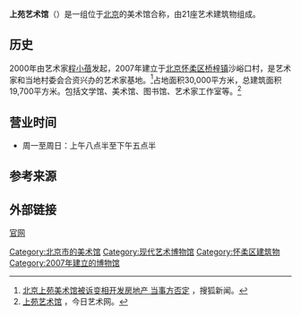 '''上苑艺术馆'''（{{lang-en|Shangyuan Art Museum}}）是一组位于[[北京|北京]]的美术馆合称，由21座艺术建筑物组成。

==历史==
2000年由艺术家[[程小蓓|程小蓓]]发起，2007年建立于[[北京|北京]][[怀柔区|怀柔区]][[桥梓镇|桥梓镇]]沙峪口村，是艺术家和当地村委会合资兴办的艺术家基地。<ref>[http://news.sohu.com/20100323/n271016767.shtml 北京上苑美术馆被诉变相开发房地产 当事方否定] {{Wayback|url=http://news.sohu.com/20100323/n271016767.shtml |date=20200718025608 }}，搜狐新闻。</ref>占地面积30,000平方米，总建筑面积19,700平方米。包括文学馆、美术馆、图书馆、艺术家工作室等。<ref>[http://www.artnow.com.cn/CommonPage/ArtOrgDetail.aspx?ChannelID=81&OrganizationId=388 上苑艺术馆] {{Wayback|url=http://www.artnow.com.cn/CommonPage/ArtOrgDetail.aspx?ChannelID=81&OrganizationId=388 |date=20200719052532 }}，今日艺术网。</ref>

==营业时间==
*周一至周日：上午八点半至下午五点半

==参考来源==
{{reflist}}

==外部链接==
[http://www.syartmuseum.com/ 官网]{{Wayback|url=http://www.syartmuseum.com/ |date=20201027172439 }}

[[Category:北京市的美术馆|Category:北京市的美术馆]]
[[Category:现代艺术博物馆|Category:现代艺术博物馆]]
[[Category:怀柔区建筑物|Category:怀柔区建筑物]]
[[Category:2007年建立的博物馆|Category:2007年建立的博物馆]]